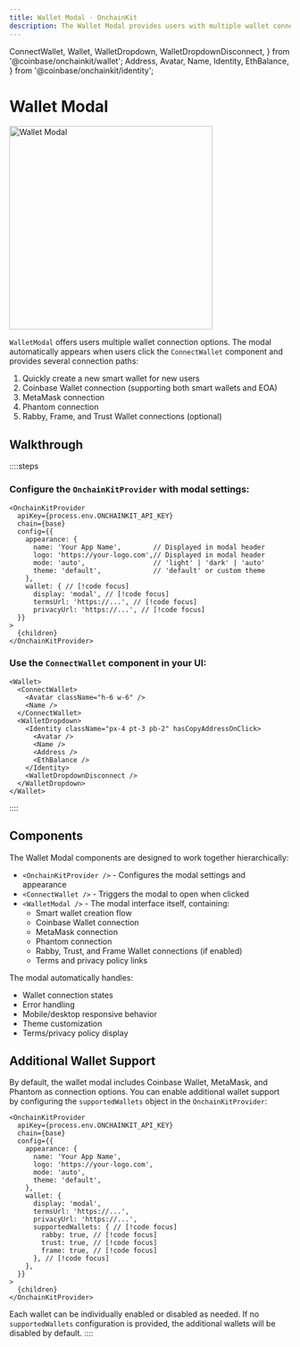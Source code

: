 ```yaml
---
title: Wallet Modal · OnchainKit
description: The Wallet Modal provides users with multiple wallet connection options in a polished interface.
---
```


  ConnectWallet,
  Wallet,
  WalletDropdown,
  WalletDropdownDisconnect,
} from '@coinbase/onchainkit/wallet';
  Address,
  Avatar,
  Name,
  Identity,
  EthBalance,
} from '@coinbase/onchainkit/identity';

# Wallet Modal

<img 
  alt="Wallet Modal"
  src="/images/onchainkit/wallet-modal.png"
  height="364"
  width="364"
  className="mx-auto"
/>

`WalletModal` offers users multiple wallet connection options. The modal automatically appears when users click the `ConnectWallet` component and provides several connection paths:

1. Quickly create a new smart wallet for new users
2. Coinbase Wallet connection (supporting both smart wallets and EOA)
3. MetaMask connection
4. Phantom connection
5. Rabby, Frame, and Trust Wallet connections (optional)

## Walkthrough

::::steps

### Configure the `OnchainKitProvider` with modal settings:

```tsx [providers.tsx]
<OnchainKitProvider
  apiKey={process.env.ONCHAINKIT_API_KEY}
  chain={base}
  config={{
    appearance: {
      name: 'Your App Name',        // Displayed in modal header
      logo: 'https://your-logo.com',// Displayed in modal header
      mode: 'auto',                 // 'light' | 'dark' | 'auto'
      theme: 'default',             // 'default' or custom theme
    },
    wallet: { // [!code focus]
      display: 'modal', // [!code focus]
      termsUrl: 'https://...', // [!code focus]
      privacyUrl: 'https://...', // [!code focus]
  }}
>
  {children}
</OnchainKitProvider>
```

### Use the `ConnectWallet` component in your UI:

```tsx [App.tsx]
<Wallet>
  <ConnectWallet>
    <Avatar className="h-6 w-6" />
    <Name />
  </ConnectWallet>
  <WalletDropdown>
    <Identity className="px-4 pt-3 pb-2" hasCopyAddressOnClick>
      <Avatar />
      <Name />
      <Address />
      <EthBalance />
    </Identity>
    <WalletDropdownDisconnect />
  </WalletDropdown>
</Wallet>
```

<AppWithWalletModal>
  <div className="my-10 flex justify-center">
    <Wallet>
      <ConnectWallet>
        <Avatar className="h-6 w-6" />
        <Name />
      </ConnectWallet>
      <WalletDropdown>
        <Identity className="px-4 pt-3 pb-2" hasCopyAddressOnClick>
          <Avatar />
          <Name />
          <Address className={color.foregroundMuted} />
          <EthBalance />
        </Identity>
        <WalletDropdownDisconnect />
      </WalletDropdown>
    </Wallet>
  </div>
</AppWithWalletModal>

::::

## Components

The Wallet Modal components are designed to work together hierarchically:

- `<OnchainKitProvider />` - Configures the modal settings and appearance
- `<ConnectWallet />` - Triggers the modal to open when clicked
- `<WalletModal />` - The modal interface itself, containing:
  - Smart wallet creation flow
  - Coinbase Wallet connection
  - MetaMask connection
  - Phantom connection
  - Rabby, Trust, and Frame Wallet connections (if enabled)
  - Terms and privacy policy links

The modal automatically handles:

- Wallet connection states
- Error handling
- Mobile/desktop responsive behavior
- Theme customization
- Terms/privacy policy display

## Additional Wallet Support

By default, the wallet modal includes Coinbase Wallet, MetaMask, and Phantom as connection options. You can enable additional wallet support by configuring the `supportedWallets` object in the `OnchainKitProvider`:

```tsx
<OnchainKitProvider
  apiKey={process.env.ONCHAINKIT_API_KEY}
  chain={base}
  config={{
    appearance: {
      name: 'Your App Name',
      logo: 'https://your-logo.com',
      mode: 'auto',
      theme: 'default',
    },
    wallet: {
      display: 'modal',
      termsUrl: 'https://...',
      privacyUrl: 'https://...',
      supportedWallets: { // [!code focus]
        rabby: true, // [!code focus]
        trust: true, // [!code focus]
        frame: true, // [!code focus]
      }, // [!code focus]
    },
  }}
>
  {children}
</OnchainKitProvider>
```

Each wallet can be individually enabled or disabled as needed. If no `supportedWallets` configuration is provided, the additional wallets will be disabled by default.
::::
